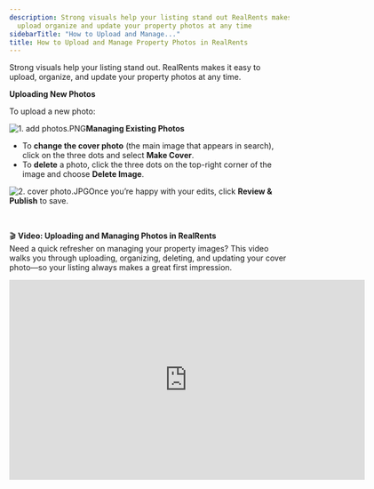 ```yaml
---
description: Strong visuals help your listing stand out RealRents makes it easy to
  upload organize and update your property photos at any time
sidebarTitle: "How to Upload and Manage..."
title: How to Upload and Manage Property Photos in RealRents
---
```


Strong visuals help your listing stand out. RealRents makes it easy to upload, organize, and update your property photos at any time.

**Uploading New Photos**

To upload a new photo:

<Steps>
  <Step title="Click the **Photos** tab in the left-hand menu.">
  </Step>
  <Step title="Click the blue **+ Add Photos** button on the right.">
  </Step>
  <Step title="Choose your images from your device. Once uploaded, they’ll appear in your photo library.">
  </Step>
</Steps>

![1. add photos.PNG](/images/radix/844dcf81eb17cb68b2e857d4ade21953d5a70fa5.png)**Managing Existing Photos**

* To **change the cover photo** (the main image that appears in search), click on the three dots and select **Make Cover**.
* To **delete** a photo, click the three dots on the top-right corner of the image and choose **Delete Image**.

![2. cover photo.JPG](/images/radix/4056894d2d088bfe199772330fe7c0fb13d02eba.jpg)Once you’re happy with your edits, click **Review & Publish** to save.

 

🎬 **Video: Uploading and Managing Photos in RealRents**  
Need a quick refresher on managing your property images? This video walks you through uploading, organizing, deleting, and updating your cover photo—so your listing always makes a great first impression.
<iframe src="https://player.vimeo.com/video/1105111202?h=0d5e70c2f3&amp" width="640" height="360" frameborder="0" allow="autoplay; fullscreen; picture-in-picture" allowfullscreen />
